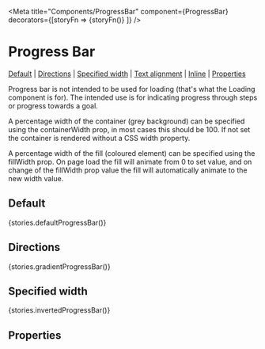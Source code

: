 
<Meta title="Components/ProgressBar" component={ProgressBar} decorators={[storyFn => <Box p="r">{storyFn()}</Box> ]} />

# Progress Bar

[Default](#default) | [Directions](#directions) | [Specified width](#specified-width) | [Text alignment](#text-alignment) | [Inline](#inline) | [Properties](#properties)

Progress bar is not intended to be used for loading (that's what the Loading component is for). The intended use is for indicating progress through steps or progress towards a goal.

A percentage width of the container (grey background) can be specified using the containerWidth prop, in most cases this should be 100. If not set the container is rendered without a CSS width property.

A percentage width of the fill (coloured element) can be specified using the fillWidth prop. On page load the fill will animate from 0 to set value, and on change of the fillWidth prop value the fill will automatically animate to the new width value.

## Default

<Preview>
  <Story name="defaultProgressBar">{stories.defaultProgressBar()}</Story>
</Preview>

## Directions

<Preview>
  <Story name="gradientProgressBar">{stories.gradientProgressBar()}</Story>
</Preview>

## Specified width

<Preview>
  <Story name="invertedProgressBar">{stories.invertedProgressBar()}</Story>
</Preview>

## Properties

<Props of={ProgressBar} />
